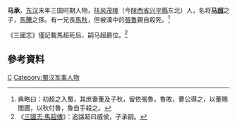 '''马承'''，[[东汉|东汉]]末年三国时期人物，[[扶风|扶风]][[汉茂陵|茂陵]]（今[[陕西省|陕西省]][[兴平縣|兴平縣]]东北）人，名将'''[[马超|马超]]'''之子，[[馬騰|馬騰]]之孫。有一兄長[[馬秋|馬秋]]，但被漢中的[[張魯|張魯]]親自殺死。<ref>典略曰：初超之入蜀，其庶妻董及子秋，留依張魯。魯敗，曹公得之，以董賜閻圃，以秋付魯，魯自手殺之。</ref>

《三國志》僅記載馬超死后，嗣马超爵位。<ref>《[[:s:三國志/卷36|三國志·馬超傳]]》：追諡超曰威侯，子承嗣。</ref>
==參考資料==

[[Category:马姓|C]]
[[Category:蜀汉军事人物|Category:蜀汉军事人物]]